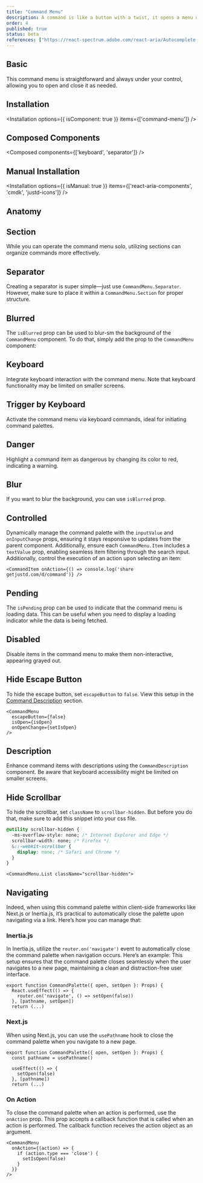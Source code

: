 ```yaml
---
title: "Command Menu"
description: A command is like a button with a twist, it opens a menu of options. It's a cooler version of a combobox, ideal for command palettes, menus, and more.
order: 4
published: true
status: beta
references: ["https://react-spectrum.adobe.com/react-aria/Autocomplete.html#props", "https://react-spectrum.adobe.com/react-aria/Modal.html#props"]
---
```


## Basic
This command menu is straightforward and always under your control, allowing you to open and close it as needed.
<How toUse="controls/command-menu/command-menu-demo" />

## Installation
<Installation options={{ isComponent: true }} items={['command-menu']} />

## Composed Components
<Composed components={['keyboard', 'separator']} />

## Manual Installation
<Installation options={{ isManual: true }} items={['react-aria-components', 'cmdk', 'justd-icons']} />
<SourceCode toShow='command-menu' />

## Anatomy
<Anatomy show='command-menu-anatomy'/>

## Section
While you can operate the command menu solo, utilizing sections can organize commands more effectively.
<How toUse="controls/command-menu/command-menu-section-demo" />

## Separator
Creating a separator is super simple—just use `CommandMenu.Separator`. However, make sure to place it within a `CommandMenu.Section` for proper structure.
<How toUse="controls/command-menu/command-menu-separator-demo" />

## Blurred
The `isBlurred` prop can be used to blur-sm the background of the `CommandMenu` component. To do that, simply add the prop to the `CommandMenu` component:
<How toUse="controls/command-menu/command-menu-blur-demo" />

## Keyboard
Integrate keyboard interaction with the command menu. Note that keyboard functionality may be limited on smaller screens.
<How toUse="controls/command-menu/command-menu-keyboard-demo" />

## Trigger by Keyboard
Activate the command menu via keyboard commands, ideal for initiating command palettes.
<How toUse="controls/command-menu/command-menu-trigger-by-keyboard-demo" />

## Danger
Highlight a command item as dangerous by changing its color to red, indicating a warning.
<How toUse="controls/command-menu/command-menu-danger-item-demo" />


## Blur
If you want to blur the background, you can use `isBlurred` prop.
<How toUse="controls/command-menu/command-menu-blur-demo" />

## Controlled
Dynamically manage the command palette with the `inputValue` and `onInputChange` props, ensuring it stays responsive to updates from the parent component. Additionally, ensure each `CommandMenu.Item` includes a `textValue` prop, enabling seamless item filtering through the search input.
<How toUse="controls/command-menu/command-menu-controlled-demo" />
Additionally, control the execution of an action upon selecting an item:
```
<CommandItem onAction={() => console.log('share getjustd.com/d/command')} />
```

## Pending
The `isPending` prop can be used to indicate that the command menu is loading data. This can be useful when you need to display a loading indicator while the data is being fetched.
<How toUse="controls/command-menu/command-menu-pending-demo" />

## Disabled
Disable items in the command menu to make them non-interactive, appearing grayed out.
<How toUse="controls/command-menu/command-menu-disabled-demo" />

## Hide Escape Button
To hide the escape button, set `escapeButton` to `false`. View this setup in the [Command Description](#description) section.
```
<CommandMenu
  escapeButton={false}
  isOpen={isOpen}
  onOpenChange={setIsOpen}
/>
```

## Description
Enhance command items with descriptions using the `CommandDescription` component. Be aware that keyboard accessibility might be limited on smaller screens.
<How toUse="controls/command-menu/command-menu-description-demo" />

## Hide Scrollbar
To hide the scrollbar, set `className` to `scrollbar-hidden`. But before you do that, make sure to add this snippet into your css file.
```css
@utility scrollbar-hidden {
  -ms-overflow-style: none; /* Internet Explorer and Edge */
  scrollbar-width: none; /* Firefox */
  &::-webkit-scrollbar {
    display: none; /* Safari and Chrome */
  }
}
```

```
<CommandMenu.List className="scrollbar-hidden">
```

## Navigating
Indeed, when using this command palette within client-side frameworks like Next.js or Inertia.js, it’s practical to automatically close the palette upon navigating via a link. Here’s how you can manage that:

### Inertia.js
In Inertia.js, utilize the `router.on('navigate')` event to automatically close the command palette when navigation occurs. Here’s an example:
This setup ensures that the command palette closes seamlessly when the user navigates to a new page, maintaining a clean and distraction-free user interface.

```tsx
export function CommandPalette({ open, setOpen }: Props) {
  React.useEffect(() => {
    router.on('navigate', () => setOpen(false))
  }, [pathname, setOpen])
  return (...)
```

### Next.js
When using Next.js, you can use the `usePathname` hook to close the command palette when you navigate to a new page.

```
export function CommandPalette({ open, setOpen }: Props) {
  const pathname = usePathname()

  useEffect(() => {
    setOpen(false)
  }, [pathname])
  return (...)
```

### On Action

To close the command palette when an action is performed, use the `onAction` prop. This prop accepts a callback function that is called when an action is performed. The callback function receives the action object as an argument.

```
<CommandMenu
  onAction={(action) => {
    if (action.type === 'close') {
      setIsOpen(false)
    }
  }}
/>
```
